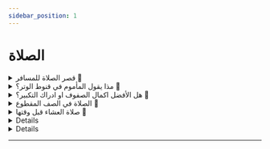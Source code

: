 ```yaml
---
sidebar_position: 1
---
```


# الصلاة

<details>
<summary style={{fontWeight: "bold"}}>
قصر الصلاة للمسافر 📃
</summary>

**سؤال:** أثابكم الله, يقول السائل جئنا معتمرين وسنبقى مدة شهر فهل يجوز لنا أن نأخذ برخصة السفر ونقصر الصلاة؟

**جواب**: هذا محل خلاف بين العلماء. والراجح عندي أنكم مسافرون. فلكم قصر. إن لم تصلوا مع الإمام. أما من صلى مع الإمام فيلزمه الإتمام. ولكم الفطر. هذا الراجح عندي والله أعلم

</details>

<details>
<summary style={{fontWeight: "bold"}}>
مذا يقول المأموم في قنوط الوتر؟ 📃
</summary>

**سؤال:** أحسن الله إليكم يقول السائل ماذا يقول المأموم إذا سمع الإمام في قنوت الوتر يمجد الله ويثني عليه

**جواب**: يسكت هذا الراجح؟ لم يرد قول يا الله ولا سبحانك. وثناء الإمام ثناء عن المأموم أيضا. فإذا سمع المأموم الإمام يثني على الله فإنه ينصت ويستمع للثناء على الله عز وجل. ولو كان هناك شيء يقال لنقل إلينا في زمن رسول الله صلى الله عليه وسلم أو في زمن الصحابة رضوان الله عليهم. وإذا دعا الإمام، فإنه يؤمن

</details>

<details>
<summary style={{fontWeight: "bold"}}>
هل الأفضل اكمال الصفوف او ادراك التكبير؟ 📃
</summary>

**سؤال:** أحسن الله إليكم يقول السائل هل الأفضل عند إقامة الصلاة في المسجد النبوي أن أكمل الصفوف الأولى وأسد الفراغات؟ أم أبادر بالتكبيرة مع الإمام؟

**جواب**: الأفضل أن تتقدم حتى تساوي الصفوف وتسد الفرج ولو فاتتك ركعة. فإن أجرها حاصل لك والحمد لله. لأن الذي منعك من أن تكبر مع الإمام مانع شرعي وهو التقدم وملأ الصفوف. ومن منعه المانع الشرعي من العمل كتب له أجر العمل. فأنت بحمد الله ستنال أجرين. الأجر الأول: أنت تقدم فتسوي الصفوف والنبي صلى الله عليه وسلم قال تقدموا واهتموا بي. والأجر الثاني: أجر إدراك الصلاة من أولها حكما. أما إذا بقيت ركعة وخفت فوات الجماعة فادخل مع الصف وصلي معهم، أعني أقرب صف تدركه حتى تدرك الجماعة. فمصلحة الجماعة هنا أعلى من مصلحة التقدم فيما يظهر والله أعلم

</details>

<details>
<summary style={{fontWeight: "bold"}}>
الصلاة في الصف المقطوع 📃
</summary>

**سؤال:** أثابكم الله. يقول السائل أيهما أفضل الصلاة في الصف الأول المقطوع أو الصلاة في الصف الثالث الموصول.

**جواب**: لعل السائل يريد في هذا المسجد الآن. هل الأفضل الصلاة في الصف المحاذي للإمام ليس المقطوع. لأن الآن هناك صف يحاذي الإمام عن يمينه أو نصلي في الصفوف المتأخرة. الأفضل أن تصلي في الصفوف المتأخرة لأن الوقوف بمحاذات الإمام من غير حاجة خلاف السنة.لا يوقف بمحاذاة الإمام إلا إذا لم يجد المأموم ما كانا خلف الإمام. أما الوقوف بمحاذاة الإمام مع وجود مكان خلف فهو خلاف سنة رسول الله صلى الله عليه وسلم. وأيضا لأن الذي يقف في هذا الصف يخشى عليه أن يتقدم عن الإمام. ومن تقدم عن الإمام في الصلاة ولو بخطوة بطلت صلاته عند الجمهور. وهو الراجح من أقوال العلماء. إذا الصلاة في الصفوف المتأخرة أفضل من الصف المحاذي للإمام نعم

</details>

<details>
<summary style={{fontWeight: "bold"}}>
صلاة العشاء قبل وقتها 📃
</summary>

**سؤال:** أثابكم الله. يقول السائل في بعض دول الغرب يصلون العشاء قبل الوقت الذي حدده المجمع الفقهي، فهل يجوز أن نصلي معهم؟

**جواب**: ليست العبرة بالدرجات. وإنما العبرة بالعلامة الشرعية. والعلامة الشرعية للعشاء هي مغيب الشفق الأحمر. فلا يجوز للمسلمين أن يصلوا العشاء وهم يرون الشفقة الأحمر. وعلامة صلاة المغرب غروب الشمس. فإذا غربت الشمس دخل وقت صلاة المغرب. ولا عبرة بالدرجات التي تخالف هذا. وأنا بالدراسة النظرية.ظهر لي ان الدرجة من حيث النظر المحض في أوروبا هي درجة الثانية عشر الدرجة الثانية عشر. وبعض العلماء يرى الدرجة الخامسة عشر. والمجمع الفقهي يرى الدرجة السابعة عشر أو الثامنة عشر. ولكن العبرة بالعلامة الشرعية مقدمة على كل هذا الكلام. فإذا لم تظهر العلامة الشرعية فإن الواجب على المسلمين في البلد أن يتفقوا على وقت سواء أخذوا بالدرجة التي قررها المجمع الفقهي أو الدرجة القديمة في أوروبا التي عليها كثير قديما وهي الرابعة عشر أو الدرجة الثانية عشر بشرط أن لا يعارض ذلك العلامة الشرعية.وألا يؤدي إلى الفتن بل يحرص على الإتفاق يجتمعون ويتفقون على وقت. لكن لا يجوز يا إخوة لا يجوز مخالفة العلامات الشرعية من الأقوال العجيبة.والفتاوى العجيبة التي سمعتها هذه الأيام أن مفتيا يفتي أن البلدان التي يطول النهار فيها في رمضان. فيها ليل وفيها نهار، لكن النهار طويل. قال يصومون بعدد ساعات الصيام في مكة. فأجاز لهم الفطر والعياذ بالله وهم يرون الشمس. وهذا لا شك أنه قول باطل. لا يجوز الأخذ به ولا اعتبار له، فالعبرة.بالعلامات الشرعية، ففي الصوم من طلوع الفجر الصادق إلى غروب الشمس. فما دام أن العلامات ظاهرة ولو طال النهار فإنه يجب الصوم و الغرم بالغنم فإنه يدور الزمان وربما كان الصيام 3 ساعات. بل بلغني أن في بعض المناطق في بعض الأوقات يكون الصيام 1/2 ساعة. فهل نقول لهم خذوا أيضا من الليل كما قلنا لهم اتركوا بعض النهار؟ لا شك أن هذه الأقوال باطلة،وان العبرة بالعلامة الشرعية. ولعل في هذا الكفاية أسأل الله عز وجل أن يتقبل مني ومنكم وأن يجعلنا جميعا من عباده الصالحين، والله أعلم وصلى الله على نبينا وسلم

</details>

<details>
< summary style={{fontWeight: "bold"}}>
سنة العشاء قبل التراويح 📃
</summary>

**سؤال:** أثابكم الله يقول السائل.كيف أصلي راتبة العشاء إذا كان الوقت ضيقا بين الصلاة والتراويح؟

**جواب:** إذا فرغت من الأذكار فقم وصلي ركعتين خفيفتين سنة العشاء وسرد الأذكار سردا. ومثلا تقول في التسبيح سبحان الله عشرا والحمد لله عشرا والله أكبر عشرة، فهذا أحد الأوجه الواردة في السنة في هذا ثم تصلي الركعتين الخفيفتين قبل التراويح. وقد كان النبي صلى الله عليه وسلم يستفتح قيامه بركعتين خفيفتين. وقد قال بعض أهل العلم هذا لمن استيقظ من النوم حتى ينشط لقيام الليل. لكن يصلي سنة العشاء لأن سنة العشاء ثابتة في رمضان وفي غير رمضان السنة البعدية. فيصليها خفيفة ويقوم يصلي مع الإمام. نعم

<audio controls>
<source src="https://fatawaaudio.blob.core.windows.net/ruhayli/upload1526940431707.wav"/>
</audio>

</details>

<details>
< summary style={{fontWeight: "bold"}}>
حكم حجز المكان في المسجد 📃
</summary>

**سؤال:** أثابكم الله يقول السائل هل يحق لي أن أحجز مكانا في الصفوف المتقدمة ثم أرجع إلى الدرس مباشرة وبعد الدرس أرجع إلى مكاني.

**جواب:** المعلوم المستقر.ان المسجد بيت الله وانه وقفا للمصلين لجميع المسلمين. فمن تقدم إلى مكان وهو أهل له فإنه أحق به وأولى به. وقلنا وهو أهل له لأخرج مثلا لو تقدمت المرأة إلى الصف الأول فإنها ليست أهلا لذلك المكان. وهو لمن سبق. ولا يجوز لأحد أن يحتج ر المكان عن بقية المسلمين. فلا يجوز للإنسان أن يبقى في بيته ويرسل سجادة لتوضع في الصف الأول، ويأكل ويشرب ويتقه وثم يأتي عند الأذان ويخترق الناس إلى الصف الأول يصلي على سجادته. هذا ظلم وعدوان. والحقيقة انه لم يتقدم. ولذلك يقول بعض العلماء السبق للأجساد لا للسجاد. السبق للأجساد لا للسجاد. وبذكر شيخ الإسلام ابن تيمية رحمه الله أن رفع هذه السجاجيد من إنكار المنكر. وأمر ممدوح ما لم يترتب على ذلك فتن وارتفاع الأصوات في المسجد. لكن من تقدم إلى مكان وجلس فيه ثم قام منه لأمر عارض يتعلق بالصلاة أو لأمر قريب ولو لم يتعلق بالصلاة. فإنه أحق بمكانه. وله أن يجعل سجادة. وله أن يقيم من جلس في مكانه. فمن قام من مجلسه ليرجع إليه فهو أحق به. مثال ذلك: تقدم مسلم إلى الصف الأول بعد أن صلى المغرب مثلا تقدم إلى الصف الأول وجلس قبيل الأذان انتقض وضوءه. فخرج ليتوضأ ويرجع. خرج لشيء يتعلق بالصلاة. فهذا له أن يضع سجادة. ولو جاء ووجد أحد مكانه له أن يقول يا أخي هذا مكاني قم. فهو أحق به. او خرج ولو لغير أمر يتعلق بالصلاة إلى أمر قريب. كأن خرج ليعطي امرأته شيئا. مثلا امرأة أفطرت مع في المسجد ثم أرادت أن تذهب إلى البيت لأمر قد عرض لها والمفتاح معه فاتصلت به فقام من مكانه ليخرج اليها ليعطيه المفتاح. هذا أمر لا يتعلق بالصلاة، لكنه أمر قريب فهو أحق به. ومما يتعلق بهذا مما يظهر لي. والله أعلم. لو ان مسلما بكر لصلاة الجمعة فجلس في الصف الأول من قبل الفجر لأنه يريد الصف الأول. ثم بعد أن طلعت الشمس خرج لاغتسل غسل الجمعة سواء في بيته أو في دورات المياه القريبة. فإن له أن يضع سجادة. لأنه قام من مجلسه لأمر يتعلق بالصلاة وسيعود إليه. فهو أحق به. أما إذا كان قيامه لأمر لا يتعلق بالصلاة وهو يطول كالدرس مثلا فإنه لا حق له في المكان ولا ينبغي أن يضع سجادة في مكانه. بل يحتسب الأجر ويكون ذلك من باب التفاضل بين المصالح. وأرجو أن يكتب الله له بفضله أجر حضوره الدرس. وأجر صلاته في الصف الأول بنيته وقصده الذي حرمه منه المانع الشرعي نعم

<audio controls>
<source src="https://fatawaaudio.blob.core.windows.net/ruhayli/upload1526940431707.wav"/>
</audio>

</details>

---